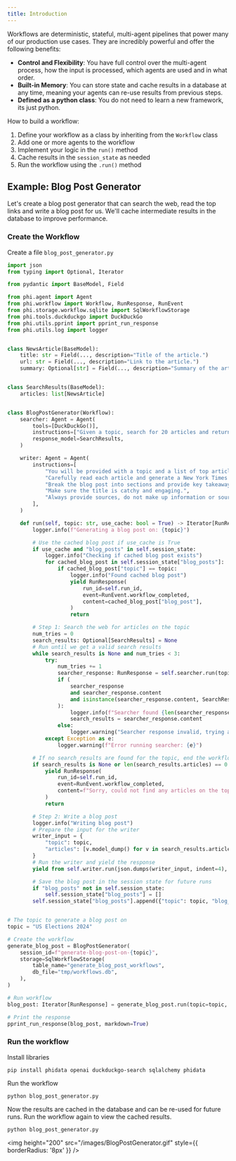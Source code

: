```yaml
---
title: Introduction
---
```


Workflows are deterministic, stateful, multi-agent pipelines that power many of our production use cases. They are incredibly powerful and offer the following benefits:

- **Control and Flexibility**: You have full control over the multi-agent process, how the input is processed, which agents are used and in what order.
- **Built-in Memory**: You can store state and cache results in a database at any time, meaning your agents can re-use results from previous steps.
- **Defined as a python class**: You do not need to learn a new framework, its just python.

How to build a workflow:
1. Define your workflow as a class by inheriting from the `Workflow` class
2. Add one or more agents to the workflow
3. Implement your logic in the `run()` method
4. Cache results in the `session_state` as needed
5. Run the workflow using the `.run()` method

## Example: Blog Post Generator

Let's create a blog post generator that can search the web, read the top links and write a blog post for us. We'll cache intermediate results in the database to improve performance.

### Create the Workflow

Create a file `blog_post_generator.py`

```python blog_post_generator.py
import json
from typing import Optional, Iterator

from pydantic import BaseModel, Field

from phi.agent import Agent
from phi.workflow import Workflow, RunResponse, RunEvent
from phi.storage.workflow.sqlite import SqlWorkflowStorage
from phi.tools.duckduckgo import DuckDuckGo
from phi.utils.pprint import pprint_run_response
from phi.utils.log import logger


class NewsArticle(BaseModel):
    title: str = Field(..., description="Title of the article.")
    url: str = Field(..., description="Link to the article.")
    summary: Optional[str] = Field(..., description="Summary of the article if available.")


class SearchResults(BaseModel):
    articles: list[NewsArticle]


class BlogPostGenerator(Workflow):
    searcher: Agent = Agent(
        tools=[DuckDuckGo()],
        instructions=["Given a topic, search for 20 articles and return the 5 most relevant articles."],
        response_model=SearchResults,
    )

    writer: Agent = Agent(
        instructions=[
            "You will be provided with a topic and a list of top articles on that topic.",
            "Carefully read each article and generate a New York Times worthy blog post on that topic.",
            "Break the blog post into sections and provide key takeaways at the end.",
            "Make sure the title is catchy and engaging.",
            "Always provide sources, do not make up information or sources.",
        ],
    )

    def run(self, topic: str, use_cache: bool = True) -> Iterator[RunResponse]:
        logger.info(f"Generating a blog post on: {topic}")

        # Use the cached blog post if use_cache is True
        if use_cache and "blog_posts" in self.session_state:
            logger.info("Checking if cached blog post exists")
            for cached_blog_post in self.session_state["blog_posts"]:
                if cached_blog_post["topic"] == topic:
                    logger.info("Found cached blog post")
                    yield RunResponse(
                        run_id=self.run_id,
                        event=RunEvent.workflow_completed,
                        content=cached_blog_post["blog_post"],
                    )
                    return

        # Step 1: Search the web for articles on the topic
        num_tries = 0
        search_results: Optional[SearchResults] = None
        # Run until we get a valid search results
        while search_results is None and num_tries < 3:
            try:
                num_tries += 1
                searcher_response: RunResponse = self.searcher.run(topic)
                if (
                    searcher_response
                    and searcher_response.content
                    and isinstance(searcher_response.content, SearchResults)
                ):
                    logger.info(f"Searcher found {len(searcher_response.content.articles)} articles.")
                    search_results = searcher_response.content
                else:
                    logger.warning("Searcher response invalid, trying again...")
            except Exception as e:
                logger.warning(f"Error running searcher: {e}")

        # If no search_results are found for the topic, end the workflow
        if search_results is None or len(search_results.articles) == 0:
            yield RunResponse(
                run_id=self.run_id,
                event=RunEvent.workflow_completed,
                content=f"Sorry, could not find any articles on the topic: {topic}",
            )
            return

        # Step 2: Write a blog post
        logger.info("Writing blog post")
        # Prepare the input for the writer
        writer_input = {
            "topic": topic,
            "articles": [v.model_dump() for v in search_results.articles],
        }
        # Run the writer and yield the response
        yield from self.writer.run(json.dumps(writer_input, indent=4), stream=True)

        # Save the blog post in the session state for future runs
        if "blog_posts" not in self.session_state:
            self.session_state["blog_posts"] = []
        self.session_state["blog_posts"].append({"topic": topic, "blog_post": self.writer.run_response.content})


# The topic to generate a blog post on
topic = "US Elections 2024"

# Create the workflow
generate_blog_post = BlogPostGenerator(
    session_id=f"generate-blog-post-on-{topic}",
    storage=SqlWorkflowStorage(
        table_name="generate_blog_post_workflows",
        db_file="tmp/workflows.db",
    ),
)

# Run workflow
blog_post: Iterator[RunResponse] = generate_blog_post.run(topic=topic, use_cache=True)

# Print the response
pprint_run_response(blog_post, markdown=True)
```

### Run the workflow

Install libraries

```shell
pip install phidata openai duckduckgo-search sqlalchemy phidata
```

Run the workflow

```shell
python blog_post_generator.py
```

Now the results are cached in the database and can be re-used for future runs. Run the workflow again to view the cached results.

```shell
python blog_post_generator.py
```

<img
  height="200"
  src="/images/BlogPostGenerator.gif"
  style={{ borderRadius: '8px' }}
/>
